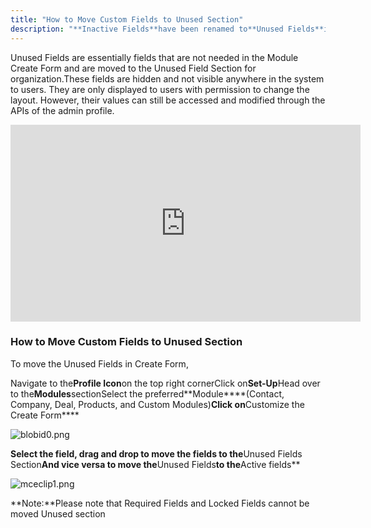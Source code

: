 ```yaml
---
title: "How to Move Custom Fields to Unused Section"
description: "**Inactive Fields**have been renamed to**Unused Fields**in Salesmate."
---
```


Unused Fields are essentially fields that are not needed in the Module Create Form and are moved to the Unused Field Section for organization.These fields are hidden and not visible anywhere in the system to users. They are only displayed to users with permission to change the layout. However, their values can still be accessed and modified through the APIs of the admin profile.
<iframe
  width="560"
  height="315"
  src="https://www.youtube.com/embed/LU9pHuSNFQc?list=PLyYol_VsdQ5kq3RxvfA2NaXeI_5bAaF1x"
  title="YouTube video"
  frameborder="0"
  allow="accelerometer; autoplay; clipboard-write; encrypted-media; gyroscope; picture-in-picture; web-share"
  allowfullscreen
></iframe>

### How to Move Custom Fields to Unused Section

To move the Unused Fields in Create Form,

Navigate to the**Profile Icon**on the top right cornerClick on**Set-Up**Head over to the**Modules**sectionSelect the preferred**Module****(Contact, Company, Deal, Products, and Custom Modules)**Click on**Customize the Create Form****

![blobid0.png](./images/blobid0.png)

**Select the field, drag and drop to move the fields to the**Unused Fields Section**And vice versa to move the**Unused Fields**to the**Active fields**

![mceclip1.png](./images/mceclip1-7.png)

**Note:**Please note that Required Fields and Locked Fields cannot be moved Unused section
